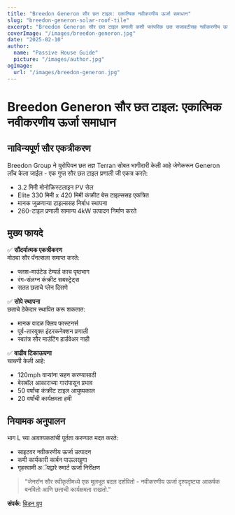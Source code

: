 ```yaml
---
title: "Breedon Generon सौर छत टाइल: एकात्मिक नवीकरणीय ऊर्जा समाधान"
slug: "breedon-generon-solar-roof-tile"
excerpt: "Breedon Generon सौर छत टाइल प्रणाली कशी पारंपरिक छत सजावटीसह नवीकरणीय ऊर्जा उत्पादन एकत्र करते हे शोधा."
coverImage: "/images/breedon-generon.jpg"
date: "2025-02-10"
author:
  name: "Passive House Guide"
  picture: "/images/author.jpg"
ogImage:
  url: "/images/breedon-generon.jpg"
---
```


# Breedon Generon सौर छत टाइल: एकात्मिक नवीकरणीय ऊर्जा समाधान

## नाविन्यपूर्ण सौर एकत्रीकरण

Breedon Group ने युरोपियन छत तज्ञ Terran सोबत भागीदारी केली आहे जेणेकरून Generon लाँच केला जाईल - एक गुप्त सौर छत टाइल प्रणाली जी एकत्र करते:

- 3.2 मिमी मोनोक्रिस्टलाइन PV सेल
- Elite 330 मिमी x 420 मिमी कंक्रीट बेस टाइल्ससह एकत्रित
- मानक जुळणाऱ्या टाइल्ससह निर्बाध स्थापना
- 260-टाइल प्रणाली सामान्य 4kW उत्पादन निर्माण करते

## मुख्य फायदे

✅ **सौंदर्यात्मक एकत्रीकरण**  
मोठ्या सौर पॅनल्सला समाप्त करते:
- फ्लश-माउंटेड टेम्पर्ड काच पृष्ठभाग
- रंग-संलग्न कंक्रीट सबस्ट्रेट्स
- सतत छताचे प्लेन दिसणे

✅ **सोपे स्थापना**  
छताचे ठेकेदार स्थापित करू शकतात:
- मानक वादळ क्लिप फास्टनर्स
- पूर्व-तारयुक्त इंटरकनेक्शन प्रणाली
- स्वतंत्र सौर माउंटिंग हार्डवेअर नाही

✅ **वाढीव टिकाऊपणा**  
चाचणी केली आहे:
- 120mph वाऱ्यांना सहन करण्यासाठी
- बेसबॉल आकाराच्या गारांपासून प्रभाव
- 50 वर्षांचा कंक्रीट टाइल आयुष्यकाल
- 20 वर्षांची कार्यक्षमता हमी

## नियामक अनुपालन

भाग L च्या आवश्यकतांची पूर्तता करण्यात मदत करते:
- साइटवर नवीकरणीय ऊर्जा उत्पादन
- कमी कार्यकारी कार्बन पाऊलखुणा
- गृहस्वामी अॅपद्वारे स्मार्ट ऊर्जा निरीक्षण

> "जेनरॉन सौर स्वीकृतीमध्ये एक मूलभूत बदल दर्शवितो - नवीकरणीय ऊर्जा दृश्यदृष्ट्या आकर्षक बनवितो आणि छताची कार्यक्षमता राखतो."  

**संपर्क:** [ब्रिडन ग्रुप](https://www.breedongroup.com)